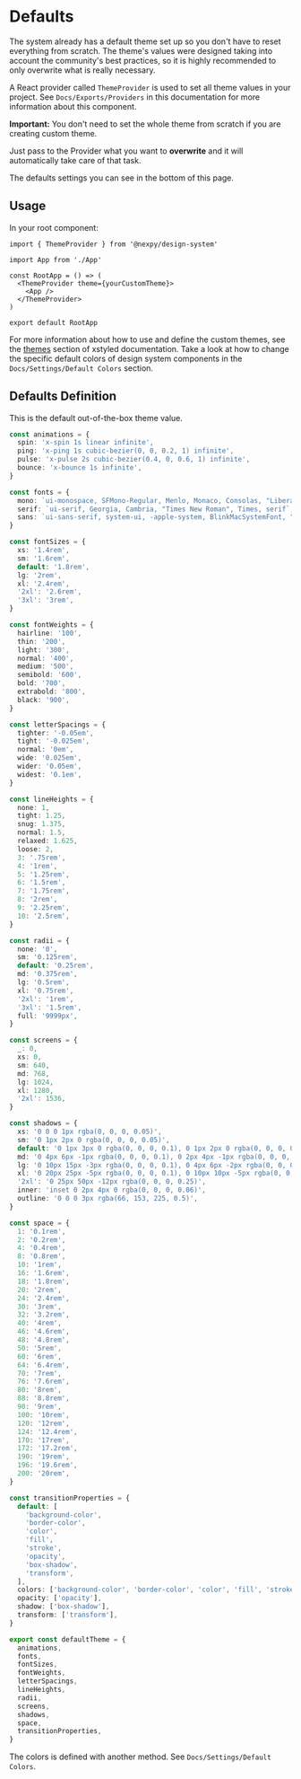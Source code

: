 
<Meta title='Docs/Settings/Theming' />

# Defaults

The system already has a default theme set up so you don't have to reset
everything from scratch. The theme's values were designed taking into
account the community's best practices, so it is highly recommended to
only overwrite what is really necessary.

A React provider called `ThemeProvider` is used to set all theme values in your project.
See `Docs/Exports/Providers` in this documentation for more information about this component.

**Important:** You don't need to set the whole theme from
scratch if you are creating custom theme.

Just pass to the Provider what you want to **overwrite** and it will automatically take
care of that task.

The defaults settings you can see in the bottom of this page.

## Usage

In your root component:

```tsx
import { ThemeProvider } from '@nexpy/design-system'

import App from './App'

const RootApp = () => (
  <ThemeProvider theme={yourCustomTheme}>
    <App />
  </ThemeProvider>
)

export default RootApp
```

For more information about how to use and define the custom themes,
see the [themes](https://xstyled.dev/docs/theme/) section of xstyled
documentation. Take a look at how to change the specific default colors
of design system components in the `Docs/Settings/Default Colors` section.

## Defaults Definition

This is the default out-of-the-box theme value.

```ts
const animations = {
  spin: 'x-spin 1s linear infinite',
  ping: 'x-ping 1s cubic-bezier(0, 0, 0.2, 1) infinite',
  pulse: 'x-pulse 2s cubic-bezier(0.4, 0, 0.6, 1) infinite',
  bounce: 'x-bounce 1s infinite',
}

const fonts = {
  mono: `ui-monospace, SFMono-Regular, Menlo, Monaco, Consolas, "Liberation Mono", "Courier New", monospace`,
  serif: `ui-serif, Georgia, Cambria, "Times New Roman", Times, serif`,
  sans: `ui-sans-serif, system-ui, -apple-system, BlinkMacSystemFont, "Segoe UI", Roboto, "Helvetica Neue", Arial, "Noto Sans", sans-serif, "Apple Color Emoji", "Segoe UI Emoji", "Segoe UI Symbol", "Noto Color Emoji"`,
}

const fontSizes = {
  xs: '1.4rem',
  sm: '1.6rem',
  default: '1.8rem',
  lg: '2rem',
  xl: '2.4rem',
  '2xl': '2.6rem',
  '3xl': '3rem',
}

const fontWeights = {
  hairline: '100',
  thin: '200',
  light: '300',
  normal: '400',
  medium: '500',
  semibold: '600',
  bold: '700',
  extrabold: '800',
  black: '900',
}

const letterSpacings = {
  tighter: '-0.05em',
  tight: '-0.025em',
  normal: '0em',
  wide: '0.025em',
  wider: '0.05em',
  widest: '0.1em',
}

const lineHeights = {
  none: 1,
  tight: 1.25,
  snug: 1.375,
  normal: 1.5,
  relaxed: 1.625,
  loose: 2,
  3: '.75rem',
  4: '1rem',
  5: '1.25rem',
  6: '1.5rem',
  7: '1.75rem',
  8: '2rem',
  9: '2.25rem',
  10: '2.5rem',
}

const radii = {
  none: '0',
  sm: '0.125rem',
  default: '0.25rem',
  md: '0.375rem',
  lg: '0.5rem',
  xl: '0.75rem',
  '2xl': '1rem',
  '3xl': '1.5rem',
  full: '9999px',
}

const screens = {
  _: 0,
  xs: 0,
  sm: 640,
  md: 768,
  lg: 1024,
  xl: 1280,
  '2xl': 1536,
}

const shadows = {
  xs: '0 0 0 1px rgba(0, 0, 0, 0.05)',
  sm: '0 1px 2px 0 rgba(0, 0, 0, 0.05)',
  default: '0 1px 3px 0 rgba(0, 0, 0, 0.1), 0 1px 2px 0 rgba(0, 0, 0, 0.06)',
  md: '0 4px 6px -1px rgba(0, 0, 0, 0.1), 0 2px 4px -1px rgba(0, 0, 0, 0.06)',
  lg: '0 10px 15px -3px rgba(0, 0, 0, 0.1), 0 4px 6px -2px rgba(0, 0, 0, 0.05)',
  xl: '0 20px 25px -5px rgba(0, 0, 0, 0.1), 0 10px 10px -5px rgba(0, 0, 0, 0.04)',
  '2xl': '0 25px 50px -12px rgba(0, 0, 0, 0.25)',
  inner: 'inset 0 2px 4px 0 rgba(0, 0, 0, 0.06)',
  outline: '0 0 0 3px rgba(66, 153, 225, 0.5)',
}

const space = {
  1: '0.1rem',
  2: '0.2rem',
  4: '0.4rem',
  8: '0.8rem',
  10: '1rem',
  16: '1.6rem',
  18: '1.8rem',
  20: '2rem',
  24: '2.4rem',
  30: '3rem',
  32: '3.2rem',
  40: '4rem',
  46: '4.6rem',
  48: '4.8rem',
  50: '5rem',
  60: '6rem',
  64: '6.4rem',
  70: '7rem',
  76: '7.6rem',
  80: '8rem',
  88: '8.8rem',
  90: '9rem',
  100: '10rem',
  120: '12rem',
  124: '12.4rem',
  170: '17rem',
  172: '17.2rem',
  190: '19rem',
  196: '19.6rem',
  200: '20rem',
}

const transitionProperties = {
  default: [
    'background-color',
    'border-color',
    'color',
    'fill',
    'stroke',
    'opacity',
    'box-shadow',
    'transform',
  ],
  colors: ['background-color', 'border-color', 'color', 'fill', 'stroke'],
  opacity: ['opacity'],
  shadow: ['box-shadow'],
  transform: ['transform'],
}

export const defaultTheme = {
  animations,
  fonts,
  fontSizes,
  fontWeights,
  letterSpacings,
  lineHeights,
  radii,
  screens,
  shadows,
  space,
  transitionProperties,
}
```

The colors is defined with another method. See `Docs/Settings/Default Colors`.
